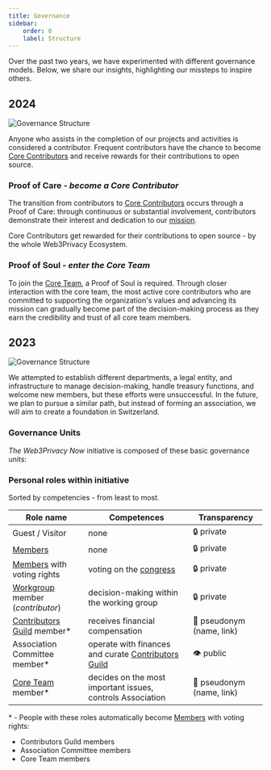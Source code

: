 ```yaml
---
title: Governance
sidebar:
    order: 0
    label: Structure
---
```



Over the past two years, we have experimented with different governance models. 
Below, we share our insights, highlighting our missteps to inspire others.

## 2024 

![Governance Structure](../assets/gov-stru.png)

Anyone who assists in the completion of our projects and activities is considered a contributor. Frequent contributors have the chance to become [Core Contributors](https://docs.web3privacy.info/core-contributors/) and receive rewards for their contributions to open source.

### Proof of Care - *become a Core Contributor*

The transition from contributors to [Core Contributors](/governance/core-contributors/) occurs through a Proof of Care: through continuous or substantial involvement, contributors demonstrate their interest and dedication to our [mission](/about-us/manifesto/). 

Core Contributors get rewarded for their contributions to open source - by the whole Web3Privacy Ecosystem. 

### Proof of Soul - *enter the Core Team*

To join the [Core Team](/governance/core-team/), a Proof of Soul is required. Through closer interaction with the core team, the most active core contributors who are committed to supporting the organization's values and advancing its mission can gradually become part of the decision-making process as they earn the credibility and trust of all core team members.


## 2023 

![Governance Structure](../assets/governance-structure.png)

We attempted to establish different departments, a legal entity, and infrastructure to manage decision-making, handle treasury functions, and welcome new members, but these efforts were unsuccessful. In the future, we plan to pursue a similar path, but instead of forming an association, we will aim to create a foundation in Switzerland.

### Governance Units

*The Web3Privacy Now* initiative is composed of these basic governance units:

<LinkCard
  title="Congress"
  description="Top organ, votes on most important issues, elects Core Team/Association executives"
  href="/congress"
/>
<LinkCard
  title="Core Team"
  description="Main decision-making and executive body"
  href="/core-team"
/>
<LinkCard
  title="Association"
  description="Legal entity, executes Core Team requirements, accepts donations, pay expenses"
  href="/association"
/>
<LinkCard
  title="Treasury"
  description="Fund management"
  href="/treasury"
/>
<LinkCard
  title="Contributors Guild"
  description="Group of members receiving incentives"
  href="/guild"
/>

### Personal roles within initiative

Sorted by competencies - from least to most.

| Role name | Competences | Transparency |
| --- | --- | --- |
| Guest / Visitor | none | 🔒 private |
| [Members](/get-involved/partnership) | none | 🔒 private |
| [Members](/get-involved/partnership) with voting rights | voting on the [congress](/congress) | 🔒 private |
| [Workgroup](/get-involved/workgroups) member (*contributor*) | decision-making within the working group | 🔒 private |
| [Contributors Guild](/contributors/index) member* | receives financial compensation | 🥷 pseudonym (name, link) |
| Association Committee member* | operate with finances and curate [Contributors Guild](/contributors/index) | 👁️ public |
| [Core Team](/governance/core-team) member* | decides on the most important issues, controls Association | 🥷 pseudonym (name, link) |

\* - People with these roles automatically become [Members](/get-involved/partnership) with voting rights:
  - Contributors Guild members
  - Association Committee members
  - Core Team members
